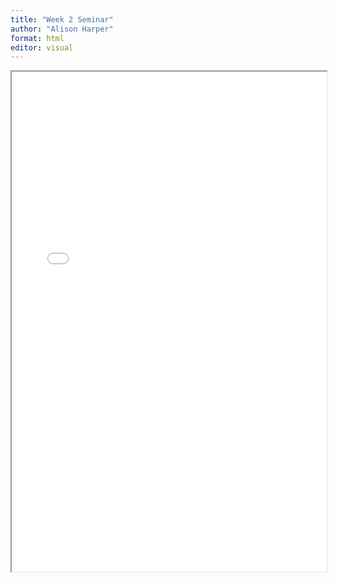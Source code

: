 ```yaml
---
title: "Week 2 Seminar"
author: "Alison Harper"
format: html
editor: visual
---
```


::: {.callout-tip title="Seminar 2 materials for 2024_2025: Data Cleaning" collapse="true"}
<iframe width="100%" height="800" src="week_02_data_management.html">

</iframe>
:::